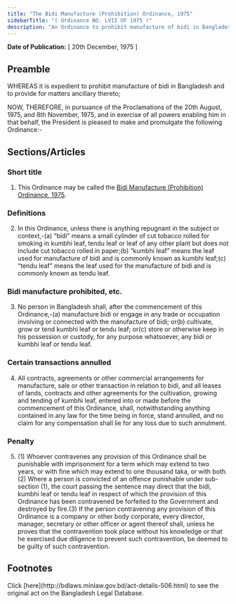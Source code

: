 ```yaml
---
title: "The Bidi Manufacture (Prohibition) Ordinance, 1975"
sidebarTitle: "( Ordinance NO. LVII OF 1975 )"
description: "An Ordinance to prohibit manufacture of bidi in Bangladesh."
---
```


**Date of Publication:** [ 20th December, 1975 ]

## Preamble

WHEREAS it is expedient to prohibit manufacture of bidi in Bangladesh and to provide for matters ancillary thereto;

NOW, THEREFORE, in pursuance of the Proclamations of the 20th August, 1975, and 8th November, 1975, and in exercise of all powers enabling him in that behalf, the President is pleased to make and promulgate the following Ordinance:-

## Sections/Articles

### Short title

1. This Ordinance may be called the [Bidi Manufacture (Prohibition) Ordinance, 1975](/laws/volume-19/act-506 "Bidi Manufacture (Prohibition) Ordinance, 1975").

### Definitions

2. In this Ordinance, unless there is anything repugnant in the subject or context,-(a) “bidi” means a small cylinder of cut tobacco rolled for smoking in kumbhi leaf, tendu leaf or leaf of any other plant but does not include cut tobacco rolled in paper;(b) “kumbhi leaf” means the leaf used for manufacture of bidi and is commonly known as kumbhi leaf;(c) “tendu leaf” means the leaf used for the manufacture of bidi and is commonly known as tendu leaf.

### Bidi manufacture prohibited, etc.

3. No person in Bangladesh shall, after the commencement of this Ordinance,-(a) manufacture bidi or engage in any trade or occupation involving or connected with the manufacture of bidi; or(b) cultivate, grow or tend kumbhi leaf or tendu leaf; or(c) store or otherwise keep in his possession or custody, for any purpose whatsoever, any bidi or kumbhi leaf or tendu leaf.

### Certain transactions annulled

4. All contracts, agreements or other commercial arrangements for manufacture, sale or other transaction in relation to bidi, and all leases of lands, contracts and other agreements for the cultivation, growing and tending of kumbhi leaf, entered into or made before the commencement of this Ordinance, shall, notwithstanding anything contained in any law for the time being in force, stand annulled, and no claim for any compensation shall lie for any loss due to such annulment.

### Penalty

5. (1) Whoever contravenes any provision of this Ordinance shall be punishable with imprisonment for a term which may extend to two years, or with fine which may extend to one thousand taka, or with both.(2) Where a person is convicted of an offence punishable under sub-section (1), the court passing the sentence may direct that the bidi, kumbhi leaf or tendu leaf in respect of which the provision of this Ordinance has been contravened be forfeited to the Government and destroyed by fire.(3) If the person contravening any provision of this Ordinance is a company or other body corporate, every director, manager, secretary or other officer or agent thereof shall, unless he proves that the contravention took place without his knowledge or that he exercised due diligence to prevent such contravention, be deemed to be guilty of such contravention.

## Footnotes

<Note>
  Click [here](http://bdlaws.minlaw.gov.bd/act-details-506.html) to see the original act on the Bangladesh Legal Database.
</Note>
